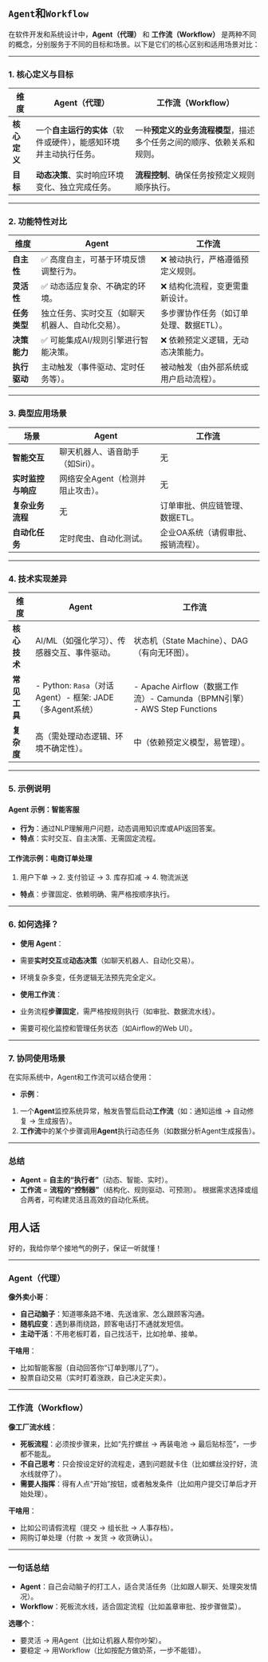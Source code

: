 ## `Agent`和`Workflow`

在软件开发和系统设计中，**Agent（代理）** 和 **工作流（Workflow）** 是两种不同的概念，分别服务于不同的目标和场景。以下是它们的核心区别和适用场景对比：

---

### **1. 核心定义与目标**
| **维度**   | **Agent（代理）**                      | **工作流（Workflow）**                     |
|----------|------------------------------------|---------------------------------------|
| **核心定义** | 一个**自主运行的实体**（软件或硬件），能感知环境并主动执行任务。 | 一种**预定义的业务流程模型**，描述多个任务之间的顺序、依赖关系和规则。 |
| **目标**   | **动态决策**、实时响应环境变化、独立完成任务。          | **流程控制**、确保任务按预定义规则顺序执行。              |

---

### **2. 功能特性对比**
| **维度**   | **Agent**                | **工作流**               |
|----------|--------------------------|-----------------------|
| **自主性**  | ✅ 高度自主，可基于环境反馈调整行为。      | ❌ 被动执行，严格遵循预定义规则。     |
| **灵活性**  | ✅ 动态适应复杂、不确定的环境。         | ❌ 结构化流程，变更需重新设计。      |
| **任务类型** | 独立任务、实时交互（如聊天机器人、自动化交易）。 | 多步骤协作任务（如订单处理、数据ETL）。 |
| **决策能力** | ✅ 可能集成AI/规则引擎进行智能决策。     | ❌ 依赖预定义逻辑，无动态决策能力。    |
| **执行驱动** | 主动触发（事件驱动、定时任务等）。        | 被动触发（由外部系统或用户启动流程）。   |

---

### **3. 典型应用场景**
| **场景**      | **Agent**           | **工作流**            |
|-------------|---------------------|--------------------|
| **智能交互**    | 聊天机器人、语音助手（如Siri）。  | 无                  |
| **实时监控与响应** | 网络安全Agent（检测并阻止攻击）。 | 无                  |
| **复杂业务流程**  | 无                   | 订单审批、供应链管理、数据ETL。  |
| **自动化任务**   | 定时爬虫、自动化测试。         | 企业OA系统（请假审批、报销流程）。 |

---

### **4. 技术实现差异**
| **维度**   | **Agent**                                     | **工作流**                                                       |
|----------|-----------------------------------------------|---------------------------------------------------------------|
| **核心技术** | AI/ML（如强化学习）、传感器交互、事件驱动。                      | 状态机（State Machine）、DAG（有向无环图）。                                |
| **常见工具** | - Python: `Rasa`（对话Agent）- 框架: JADE（多Agent系统） | - Apache Airflow（数据工作流）- Camunda（BPMN引擎） - AWS Step Functions |
| **复杂度**  | 高（需处理动态逻辑、环境不确定性）。                            | 中（依赖预定义模型，易管理）。                                               |

---

### **5. 示例说明**
#### **Agent 示例：智能客服**
- **行为**：通过NLP理解用户问题，动态调用知识库或API返回答案。
- **特点**：实时交互、自主决策、无需固定流程。

#### **工作流示例：电商订单处理**
1. 用户下单 → 2. 支付验证 → 3. 库存扣减 → 4. 物流派送
- **特点**：步骤固定、依赖明确、需严格按顺序执行。

---

### **6. 如何选择？**
- **使用 Agent**：
- 需要**实时交互**或**动态决策**（如聊天机器人、自动化交易）。
- 环境复杂多变，任务逻辑无法预先完全定义。

- **使用工作流**：
- 业务流程**步骤固定**，需严格按规则执行（如审批、数据流水线）。
- 需要可视化监控和管理任务状态（如Airflow的Web UI）。

---

### **7. 协同使用场景**
在实际系统中，Agent和工作流可以结合使用：
- **示例**：
1. 一个**Agent**监控系统异常，触发告警后启动**工作流**（如：通知运维 → 自动修复 → 生成报告）。
2. **工作流**中的某个步骤调用**Agent**执行动态任务（如数据分析Agent生成报告）。

---

### **总结**
- **Agent** = **自主的“执行者”**（动态、智能、实时）。
- **工作流** = **流程的“控制器”**（结构化、规则驱动、可预测）。
根据需求选择或组合两者，可构建灵活且高效的自动化系统。


## 用人话

好的，我给你举个接地气的例子，保证一听就懂！

---

### **Agent（代理）**
**像外卖小哥**：
- **自己动脑子**：知道哪条路不堵、先送谁家、怎么跟顾客沟通。
- **随机应变**：遇到暴雨绕路，顾客电话打不通就发短信。
- **主动干活**：不用老板盯着，自己找活干，比如抢单、接单。

**干啥用**：
- 比如智能客服（自动回答你“订单到哪儿了”）。
- 股票自动交易（实时盯着涨跌，自己决定买卖）。

---

### **工作流（Workflow）**
**像工厂流水线**：
- **死板流程**：必须按步骤来，比如“先拧螺丝 → 再装电池 → 最后贴标签”，一步都不能乱。
- **不自己思考**：只会按设定好的流程走，遇到问题就卡住（比如螺丝没拧好，流水线就停了）。
- **需要人指挥**：得有人点“开始”按钮，或者触发条件（比如用户提交订单后才开始处理）。

**干啥用**：
- 比如公司请假流程（提交 → 组长批 → 人事存档）。
- 网购订单处理（付款 → 发货 → 收货确认）。

---

### **一句话总结**
- **Agent**：自己会动脑子的打工人，适合灵活任务（比如跟人聊天、处理突发情况）。
- **Workflow**：死板流水线，适合固定流程（比如盖章审批、按步骤做菜）。

**选哪个**：
- 要灵活 → 用Agent（比如让机器人帮你吵架）。
- 要稳定 → 用Workflow（比如按配方做奶茶，一步不能错）。
